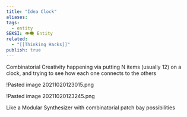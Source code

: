 ```yaml
---
title: "Idea Clock"
aliases: 
tags:
  - entity
SEKSI: 👁️‍🗨️ Entity
related:
  - "[[Thinking Hacks]]"
publish: true
---
```



<Link href="/c/combinatorial-creativity" className="text-[var(--color-primary)] hover:underline hover:text-[var(--color-secondary)] transition-colors font-medium">Combinatorial Creativity</Link> happening via putting N items (usually 12) on a clock, and trying to see how each one connects to the others

!<Link href="/c/pasted-image-20211020123015png" className="text-[var(--color-primary)] hover:underline hover:text-[var(--color-secondary)] transition-colors font-medium">Pasted image 20211020123015.png</Link>

!<Link href="/c/pasted-image-20211020123245png" className="text-[var(--color-primary)] hover:underline hover:text-[var(--color-secondary)] transition-colors font-medium">Pasted image 20211020123245.png</Link>

Like a <Link href="/c/modular-synthesizer" className="text-[var(--color-primary)] hover:underline hover:text-[var(--color-secondary)] transition-colors font-medium">Modular Synthesizer</Link> with combinatorial patch bay possibilities
